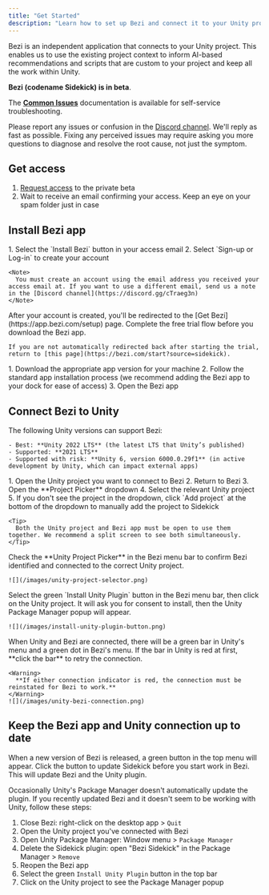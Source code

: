```yaml
---
title: "Get Started"
description: "Learn how to set up Bezi and connect it to your Unity project."
---
```


Bezi is an independent application that connects to your Unity project. This enables us to use the existing project context to inform AI-based recommendations and scripts that are custom to your project and keep all the work within Unity.

**Bezi (codename Sidekick) is in beta**.

The [**Common Issues**](https://docs.bezi.com/sidekick/troubleshooting/common-issues) documentation is available for self-service troubleshooting.

Please report any issues or confusion in the [Discord channel](https://discord.gg/xdSTX8JT8K). We'll reply as fast as possible. Fixing any perceived issues may require asking you more questions to diagnose and resolve the root cause, not just the symptom.

## Get access

1. [Request access](https://www.bezi.com/sidekick#form) to the private beta
2. Wait to receive an email confirming your access. Keep an eye on your spam folder just in case

## Install Bezi app

<Steps>
  <Step title="Create an account">
    1. Select the `Install Bezi` button in your access email
    2. Select `Sign-up or Log-in` to create your account

    <Note>
      You must create an account using the email address you received your access email at. If you want to use a different email, send us a note in the [Discord channel](https://discord.gg/cTraeg3n)
    </Note>
  </Step>
  <Step title="Start your free trial">
    After your account is created, you'll be redirected to the [Get Bezi](https://app.bezi.com/setup) page. Complete the free trial flow before you download the Bezi app.

    If you are not automatically redirected back after starting the trial, return to [this page](https://bezi.com/start?source=sidekick).
  </Step>
  <Step title="Install the Bezi app">
    1. Download the appropriate app version for your machine
    2. Follow the standard app installation process (we recommend adding the Bezi app to your dock for ease of access)
    3. Open the Bezi app
  </Step>
</Steps>

## Connect Bezi to Unity

<Steps>
  <Step title="Check your Unity version">
    The following Unity versions can support Bezi:

    - Best: **Unity 2022 LTS** (the latest LTS that Unity’s published)
    - Supported: **2021 LTS**
    - Supported with risk: **Unity 6, version 6000.0.29f1** (in active development by Unity, which can impact external apps)
  </Step>
  <Step title="Open the Unity project and connect it to Bezi">
    1. Open the Unity project you want to connect to Bezi
    2. Return to Bezi
    3. Open the **Project Picker** dropdown
    4. Select the relevant Unity project
    5. If you don't see the project in the dropdown, click `Add project` at the bottom of the dropdown to manually add the project to Sidekick

    <Tip>
      Both the Unity project and Bezi app must be open to use them together. We recommend a split screen to see both simultaneously.
    </Tip>
  </Step>
  <Step title="Confirm Bezi identified the Unity project">
    Check the **Unity Project Picker** in the Bezi menu bar to confirm Bezi identified and connected to the correct Unity project.

    ![](/images/unity-project-selector.png)
  </Step>
  <Step title="Connect Bezi to your Unity project">
    Select the green `Install Unity Plugin` button in the Bezi menu bar, then click on the Unity project. It will ask you for consent to install, then the Unity Package Manager popup will appear.

    ![](/images/install-unity-plugin-button.png)
  </Step>
  <Step title="Confirm connection status">
    When Unity and Bezi are connected, there will be a green bar in Unity's menu and a green dot in Bezi's menu. If the bar in Unity is red at first, **click the bar** to retry the connection.

    <Warning>
      **If either connection indicator is red, the connection must be reinstated for Bezi to work.**
    </Warning>
    ![](/images/unity-bezi-connection.png)
  </Step>
</Steps>

## Keep the Bezi app and Unity connection up to date

When a new version of Bezi is released, a green button in the top menu will appear. Click the button to update Sidekick before you start work in Bezi. This will update Bezi and the Unity plugin.

Occasionally Unity's Package Manager doesn't automatically update the plugin. If you recently updated Bezi and it doesn't seem to be working with Unity, follow these steps:

1. Close Bezi: right-click on the desktop app \> `Quit`
2. Open the Unity project you've connected with Bezi
3. Open Unity Package Manager: Window menu \> `Package Manager`
4. Delete the Sidekick plugin: open "Bezi Sidekick" in the Package Manager \> `Remove`
5. Reopen the Bezi app
6. Select the green `Install Unity Plugin` button in the top bar
7. Click on the Unity project to see the Package Manager popup